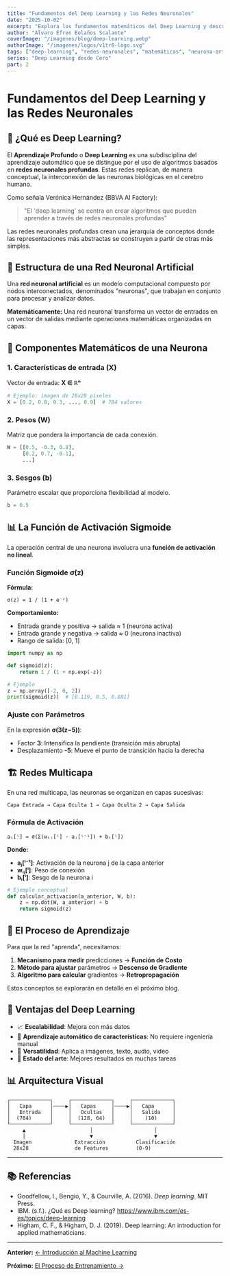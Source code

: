 ```yaml
---
title: "Fundamentos del Deep Learning y las Redes Neuronales"
date: "2025-10-02"
excerpt: "Explora los fundamentos matemáticos del Deep Learning y descubre cómo las redes neuronales artificiales imitan el cerebro humano para resolver problemas complejos."
author: "Alvaro Efren Bolaños Scalante"
coverImage: "/imagenes/blog/deep-learning.webp"
authorImage: "/imagenes/logos/v1tr0-logo.svg"
tags: ["deep-learning", "redes-neuronales", "matemáticas", "neurona-artificial"]
series: "Deep Learning desde Cero"
part: 2
---
```


# Fundamentos del Deep Learning y las Redes Neuronales

## 🧠 ¿Qué es Deep Learning?

El **Aprendizaje Profundo** o **Deep Learning** es una subdisciplina del aprendizaje automático que se distingue por el uso de algoritmos basados en **redes neuronales profundas**. Estas redes replican, de manera conceptual, la interconexión de las neuronas biológicas en el cerebro humano.

Como señala Verónica Hernández (BBVA AI Factory):

> "El 'deep learning' se centra en crear algoritmos que pueden aprender a través de redes neuronales profundas"

Las redes neuronales profundas crean una jerarquía de conceptos donde las representaciones más abstractas se construyen a partir de otras más simples.

## 🔬 Estructura de una Red Neuronal Artificial

Una **red neuronal artificial** es un modelo computacional compuesto por nodos interconectados, denominados "neuronas", que trabajan en conjunto para procesar y analizar datos.

**Matemáticamente:** Una red neuronal transforma un vector de entradas en un vector de salidas mediante operaciones matemáticas organizadas en capas.

## 🧮 Componentes Matemáticos de una Neurona

### 1. Características de entrada (X)

Vector de entrada: **X ∈ ℝⁿ**

```python
# Ejemplo: imagen de 28x28 píxeles
X = [0.2, 0.8, 0.3, ..., 0.9]  # 784 valores
```

### 2. Pesos (W)

Matriz que pondera la importancia de cada conexión.

```python
W = [[0.5, -0.3, 0.8],
     [0.2, 0.7, -0.1],
     ...]
```

### 3. Sesgos (b)

Parámetro escalar que proporciona flexibilidad al modelo.

```python
b = 0.5
```

## 📊 La Función de Activación Sigmoide

La operación central de una neurona involucra una **función de activación no lineal**.

### Función Sigmoide σ(z)

**Fórmula:**
```
σ(z) = 1 / (1 + e⁻ᶻ)
```

**Comportamiento:**
- Entrada grande y positiva → salida ≈ 1 (neurona activa)
- Entrada grande y negativa → salida ≈ 0 (neurona inactiva)
- Rango de salida: [0, 1]

```python
import numpy as np

def sigmoid(z):
    return 1 / (1 + np.exp(-z))

# Ejemplo
z = np.array([-2, 0, 2])
print(sigmoid(z))  # [0.119, 0.5, 0.881]
```

### Ajuste con Parámetros

En la expresión **σ(3(z−5))**:
- Factor **3**: Intensifica la pendiente (transición más abrupta)
- Desplazamiento **-5**: Mueve el punto de transición hacia la derecha

## 🏗️ Redes Multicapa

En una red multicapa, las neuronas se organizan en capas sucesivas:

```
Capa Entrada → Capa Oculta 1 → Capa Oculta 2 → Capa Salida
```

### Fórmula de Activación

```
aᵢ[ˡ] = σ(Σ(wᵢⱼ[ˡ] · aⱼ[ˡ⁻¹]) + bᵢ[ˡ])
```

**Donde:**
- **aⱼ[ˡ⁻¹]**: Activación de la neurona j de la capa anterior
- **wᵢⱼ[ˡ]**: Peso de conexión
- **bᵢ[ˡ]**: Sesgo de la neurona i

```python
# Ejemplo conceptual
def calcular_activacion(a_anterior, W, b):
    z = np.dot(W, a_anterior) + b
    return sigmoid(z)
```

## 🎯 El Proceso de Aprendizaje

Para que la red "aprenda", necesitamos:

1. **Mecanismo para medir** predicciones → **Función de Costo**
2. **Método para ajustar** parámetros → **Descenso de Gradiente**
3. **Algoritmo para calcular** gradientes → **Retropropagación**

Estos conceptos se explorarán en detalle en el próximo blog.

## 🌟 Ventajas del Deep Learning

- 📈 **Escalabilidad**: Mejora con más datos
- 🔄 **Aprendizaje automático de características**: No requiere ingeniería manual
- 🎨 **Versatilidad**: Aplica a imágenes, texto, audio, video
- 🚀 **Estado del arte**: Mejores resultados en muchas tareas

## 📊 Arquitectura Visual

```
┌─────────────┐     ┌─────────────┐     ┌─────────────┐
│   Capa      │────▶│   Capas     │────▶│   Capa      │
│   Entrada   │     │   Ocultas   │     │   Salida    │
│  (784)      │     │  (128, 64)  │     │    (10)     │
└─────────────┘     └─────────────┘     └─────────────┘
     ▲                     │                    │
     │                     ▼                    ▼
  Imagen              Extracción          Clasificación
  28x28               de Features         (0-9)
```

---

## 📚 Referencias

- Goodfellow, I., Bengio, Y., & Courville, A. (2016). *Deep learning*. MIT Press.
- IBM. (s.f.). ¿Qué es Deep learning? https://www.ibm.com/es-es/topics/deep-learning
- Higham, C. F., & Higham, D. J. (2019). Deep learning: An introduction for applied mathematicians.

---

**Anterior:** [← Introducción al Machine Learning](/blog/introduccion-aprendizaje-automatico)

**Próximo:** [El Proceso de Entrenamiento →](/blog/proceso-entrenamiento-redes-neuronales)
